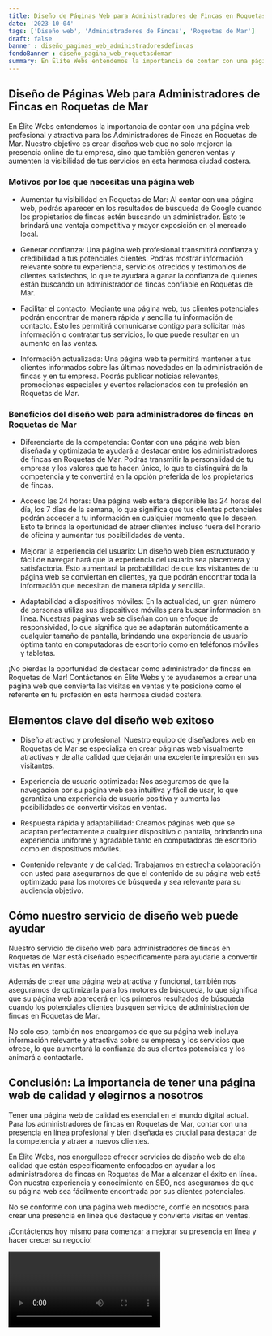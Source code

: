 ```yaml
---
title: Diseño de Páginas Web para Administradores de Fincas en Roquetas de Mar
date: '2023-10-04'
tags: ['Diseño web', 'Administradores de Fincas', 'Roquetas de Mar']
draft: false
banner : diseño_paginas_web_administradoresdefincas
fondoBanner : diseño_pagina_web_roquetasdemar
summary: En Élite Webs entendemos la importancia de contar con una página web profesional y atractiva para los Administradores de Fincas en Roquetas de Mar. Nuestro objetivo es crear diseños web que no solo mejoren la presencia online de tu empresa, sino que también generen ventas y aumenten la visibilidad de tus servicios en esta hermosa ciudad costera.
---
```


## Diseño de Páginas Web para Administradores de Fincas en Roquetas de Mar

En Élite Webs entendemos la importancia de contar con una página web profesional y atractiva para los Administradores de Fincas en Roquetas de Mar. Nuestro objetivo es crear diseños web que no solo mejoren la presencia online de tu empresa, sino que también generen ventas y aumenten la visibilidad de tus servicios en esta hermosa ciudad costera.

### Motivos por los que necesitas una página web

- Aumentar tu visibilidad en Roquetas de Mar: Al contar con una página web, podrás aparecer en los resultados de búsqueda de Google cuando los propietarios de fincas estén buscando un administrador. Esto te brindará una ventaja competitiva y mayor exposición en el mercado local.

- Generar confianza: Una página web profesional transmitirá confianza y credibilidad a tus potenciales clientes. Podrás mostrar información relevante sobre tu experiencia, servicios ofrecidos y testimonios de clientes satisfechos, lo que te ayudará a ganar la confianza de quienes están buscando un administrador de fincas confiable en Roquetas de Mar.

- Facilitar el contacto: Mediante una página web, tus clientes potenciales podrán encontrar de manera rápida y sencilla tu información de contacto. Esto les permitirá comunicarse contigo para solicitar más información o contratar tus servicios, lo que puede resultar en un aumento en las ventas.

- Información actualizada: Una página web te permitirá mantener a tus clientes informados sobre las últimas novedades en la administración de fincas y en tu empresa. Podrás publicar noticias relevantes, promociones especiales y eventos relacionados con tu profesión en Roquetas de Mar.

### Beneficios del diseño web para administradores de fincas en Roquetas de Mar

- Diferenciarte de la competencia: Contar con una página web bien diseñada y optimizada te ayudará a destacar entre los administradores de fincas en Roquetas de Mar. Podrás transmitir la personalidad de tu empresa y los valores que te hacen único, lo que te distinguirá de la competencia y te convertirá en la opción preferida de los propietarios de fincas.

- Acceso las 24 horas: Una página web estará disponible las 24 horas del día, los 7 días de la semana, lo que significa que tus clientes potenciales podrán acceder a tu información en cualquier momento que lo deseen. Esto te brinda la oportunidad de atraer clientes incluso fuera del horario de oficina y aumentar tus posibilidades de venta.

- Mejorar la experiencia del usuario: Un diseño web bien estructurado y fácil de navegar hará que la experiencia del usuario sea placentera y satisfactoria. Esto aumentará la probabilidad de que los visitantes de tu página web se conviertan en clientes, ya que podrán encontrar toda la información que necesitan de manera rápida y sencilla.

- Adaptabilidad a dispositivos móviles: En la actualidad, un gran número de personas utiliza sus dispositivos móviles para buscar información en línea. Nuestras páginas web se diseñan con un enfoque de responsividad, lo que significa que se adaptarán automáticamente a cualquier tamaño de pantalla, brindando una experiencia de usuario óptima tanto en computadoras de escritorio como en teléfonos móviles y tabletas.

¡No pierdas la oportunidad de destacar como administrador de fincas en Roquetas de Mar! Contáctanos en Élite Webs y te ayudaremos a crear una página web que convierta las visitas en ventas y te posicione como el referente en tu profesión en esta hermosa ciudad costera.

<GifSeo />

<Cta />

## Elementos clave del diseño web exitoso

- Diseño atractivo y profesional: Nuestro equipo de diseñadores web en Roquetas de Mar se especializa en crear páginas web visualmente atractivas y de alta calidad que dejarán una excelente impresión en sus visitantes.

- Experiencia de usuario optimizada: Nos aseguramos de que la navegación por su página web sea intuitiva y fácil de usar, lo que garantiza una experiencia de usuario positiva y aumenta las posibilidades de convertir visitas en ventas.

- Respuesta rápida y adaptabilidad: Creamos páginas web que se adaptan perfectamente a cualquier dispositivo o pantalla, brindando una experiencia uniforme y agradable tanto en computadoras de escritorio como en dispositivos móviles.

- Contenido relevante y de calidad: Trabajamos en estrecha colaboración con usted para asegurarnos de que el contenido de su página web esté optimizado para los motores de búsqueda y sea relevante para su audiencia objetivo.

## Cómo nuestro servicio de diseño web puede ayudar

Nuestro servicio de diseño web para administradores de fincas en Roquetas de Mar está diseñado específicamente para ayudarle a convertir visitas en ventas. 

Además de crear una página web atractiva y funcional, también nos aseguramos de optimizarla para los motores de búsqueda, lo que significa que su página web aparecerá en los primeros resultados de búsqueda cuando los potenciales clientes busquen servicios de administración de fincas en Roquetas de Mar.

No solo eso, también nos encargamos de que su página web incluya información relevante y atractiva sobre su empresa y los servicios que ofrece, lo que aumentará la confianza de sus clientes potenciales y los animará a contactarle.

## Conclusión: La importancia de tener una página web de calidad y elegirnos a nosotros

Tener una página web de calidad es esencial en el mundo digital actual. Para los administradores de fincas en Roquetas de Mar, contar con una presencia en línea profesional y bien diseñada es crucial para destacar de la competencia y atraer a nuevos clientes.

En Élite Webs, nos enorgullece ofrecer servicios de diseño web de alta calidad que están específicamente enfocados en ayudar a los administradores de fincas en Roquetas de Mar a alcanzar el éxito en línea. Con nuestra experiencia y conocimiento en SEO, nos aseguramos de que su página web sea fácilmente encontrada por sus clientes potenciales.

No se conforme con una página web mediocre, confíe en nosotros para crear una presencia en línea que destaque y convierta visitas en ventas.

¡Contáctenos hoy mismo para comenzar a mejorar su presencia en línea y hacer crecer su negocio!

<Video />

<CtaBot job='Administradores de Fincas' city='Roquetas de Mar'/>

<Gmaps query='Roquetas de Mar+españa+maps' />